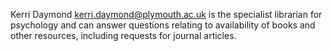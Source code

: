 Kerri Daymond <kerri.daymond@plymouth.ac.uk> is the specialist librarian for psychology and can answer questions relating to availability of books and other resources, including requests for journal articles.
